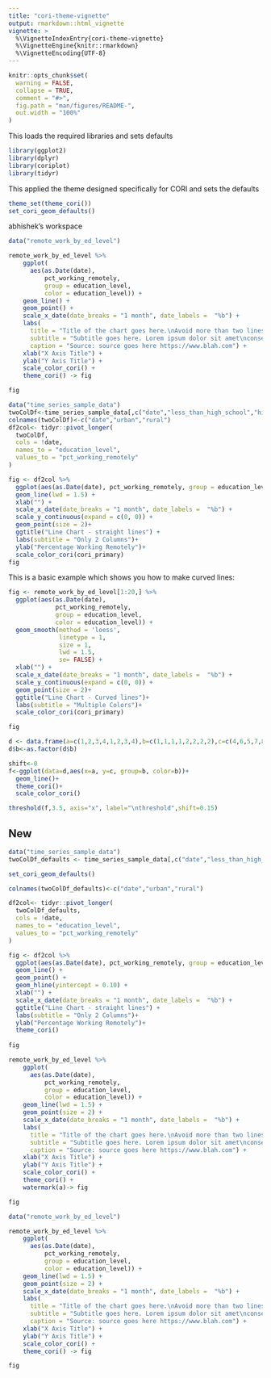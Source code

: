 ```yaml
---
title: "cori-theme-vignette"
output: rmarkdown::html_vignette
vignette: >
  %\VignetteIndexEntry{cori-theme-vignette}
  %\VignetteEngine{knitr::rmarkdown}
  %\VignetteEncoding{UTF-8}
---
```


```r
knitr::opts_chunk$set(
  warning = FALSE,
  collapse = TRUE,
  comment = "#>",
  fig.path = "man/figures/README-",
  out.width = "100%"
)
```

This loads the required libraries and sets defaults
```r
library(ggplot2)
library(dplyr)
library(coriplot)
library(tidyr)
```


This applied the theme designed specifically for CORI and sets the defaults
```r
theme_set(theme_cori())
set_cori_geom_defaults()

```


abhishek's workspace

```r


data("remote_work_by_ed_level")

remote_work_by_ed_level %>%
    ggplot(
      aes(as.Date(date),
          pct_working_remotely,
          group = education_level,
          color = education_level)) +
    geom_line() +
    geom_point() +
    scale_x_date(date_breaks = "1 month", date_labels =  "%b") +
    labs(
      title = "Title of the chart goes here.\nAvoid more than two lines",
      subtitle = "Subtitle goes here. Lorem ipsum dolor sit amet\nconsectetur adipiscing elit.",
      caption = "Source: source goes here https://www.blah.com") +
    xlab("X Axis Title") +
    ylab("Y Axis Title") +
    scale_color_cori() +
    theme_cori() -> fig

fig
```

```r
data("time_series_sample_data")
twoColDf<-time_series_sample_data[,c("date","less_than_high_school","high_school_no_college")]
colnames(twoColDf)<-c("date","urban","rural")
df2col<- tidyr::pivot_longer(
  twoColDf,
  cols = !date,
  names_to = "education_level",
  values_to = "pct_working_remotely"
)

fig <- df2col %>%
  ggplot(aes(as.Date(date), pct_working_remotely, group = education_level, color = education_level)) +
  geom_line(lwd = 1.5) +
  xlab("") +
  scale_x_date(date_breaks = "1 month", date_labels =  "%b") + 
  scale_y_continuous(expand = c(0, 0)) +
  geom_point(size = 2)+
  ggtitle("Line Chart - straight lines") +
  labs(subtitle = "Only 2 Columns")+
  ylab("Percentage Working Remotely")+
  scale_color_cori(cori_primary) 
fig 
```


This is a basic example which shows you how to make curved lines:

```r

fig <- remote_work_by_ed_level[1:20,] %>%
  ggplot(aes(as.Date(date),
             pct_working_remotely,
             group = education_level,
             color = education_level)) +
  geom_smooth(method = 'loess',
              linetype = 1,
              size = 1,
              lwd = 1.5,
              se= FALSE) +
  xlab("") +
  scale_x_date(date_breaks = "1 month", date_labels =  "%b") + 
  scale_y_continuous(expand = c(0, 0)) +
  geom_point(size = 2)+
  ggtitle("Line Chart - Curved lines")+
  labs(subtitle = "Multiple Colors")+
  scale_color_cori(cori_primary) 

fig
```


```r

d <- data.frame(a=c(1,2,3,4,1,2,3,4),b=c(1,1,1,1,2,2,2,2),c=c(4,6,5,7,8,3,5,6))
d$b<-as.factor(d$b)

shift<-0
f<-ggplot(data=d,aes(x=a, y=c, group=b, color=b))+
  geom_line()+
  theme_cori()+
  scale_color_cori()

threshold(f,3.5, axis="x", label="\nthreshold",shift=0.15)
```

## New 

```r

data("time_series_sample_data")
twoColDf_defaults <- time_series_sample_data[,c("date","less_than_high_school","high_school_no_college")]

set_cori_geom_defaults()

colnames(twoColDf_defaults)<-c("date","urban","rural")

df2col<- tidyr::pivot_longer(
  twoColDf_defaults,
  cols = !date,
  names_to = "education_level",
  values_to = "pct_working_remotely"
)

fig <- df2col %>%
  ggplot(aes(as.Date(date), pct_working_remotely, group = education_level)) +
  geom_line() +
  geom_point() +
  geom_hline(yintercept = 0.10) +
  xlab("") +
  scale_x_date(date_breaks = "1 month", date_labels =  "%b") +
  ggtitle("Line Chart - straight lines") +
  labs(subtitle = "Only 2 Columns")+
  ylab("Percentage Working Remotely")+
  theme_cori()
  
fig 


```

```r
remote_work_by_ed_level %>%
    ggplot(
      aes(as.Date(date),
          pct_working_remotely,
          group = education_level,
          color = education_level)) +
    geom_line(lwd = 1.5) +
    geom_point(size = 2) +
    scale_x_date(date_breaks = "1 month", date_labels =  "%b") +
    labs(
      title = "Title of the chart goes here.\nAvoid more than two lines",
      subtitle = "Subtitle goes here. Lorem ipsum dolor sit amet\nconsectetur adipiscing elit.",
      caption = "Source: source goes here https://www.blah.com") +
    xlab("X Axis Title") +
    ylab("Y Axis Title") +
    scale_color_cori() +
    theme_cori() +
    watermark(a)-> fig

fig
```

```r

data("remote_work_by_ed_level")

remote_work_by_ed_level %>%
    ggplot(
      aes(as.Date(date),
          pct_working_remotely,
          group = education_level,
          color = education_level)) +
    geom_line(lwd = 1.5) +
    geom_point(size = 2) +
    scale_x_date(date_breaks = "1 month", date_labels =  "%b") +
    labs(
      title = "Title of the chart goes here.\nAvoid more than two lines",
      subtitle = "Subtitle goes here. Lorem ipsum dolor sit amet\nconsectetur adipiscing elit.",
      caption = "Source: source goes here https://www.blah.com") +
    xlab("X Axis Title") +
    ylab("Y Axis Title") +
    scale_color_cori() +
    theme_cori() -> fig

fig


```
